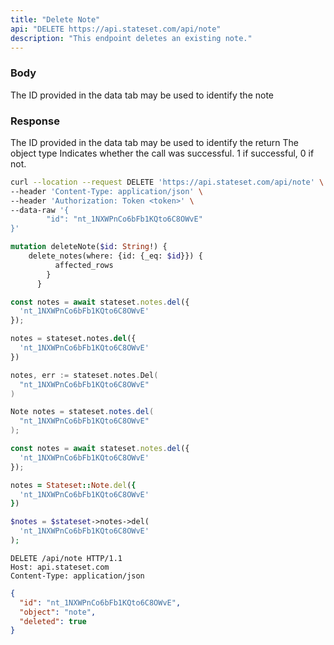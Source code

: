 ```yaml
---
title: "Delete Note"
api: "DELETE https://api.stateset.com/api/note"
description: "This endpoint deletes an existing note."
---
```


### Body

<ParamField body="note_id" type="string">
  The ID provided in the data tab may be used to identify the note
</ParamField>

### Response

<ResponseField name="id" type="string">
  The ID provided in the data tab may be used to identify the return
</ResponseField>

<ResponseField name="object" type="string">
  The object type
</ResponseField>

<ResponseField name="success" type="number">
  Indicates whether the call was successful. 1 if successful, 0 if not.
</ResponseField>

<RequestExample>

```bash cURL
curl --location --request DELETE 'https://api.stateset.com/api/note' \
--header 'Content-Type: application/json' \
--header 'Authorization: Token <token>' \
--data-raw '{
		"id": "nt_1NXWPnCo6bFb1KQto6C8OWvE"
}'
```

```graphQL GraphQL
mutation deleteNote($id: String!) {
    delete_notes(where: {id: {_eq: $id}}) {
          affected_rows
        }
      }
```

```js Node.js
const notes = await stateset.notes.del({
  'nt_1NXWPnCo6bFb1KQto6C8OWvE'
});
```

```py Python
notes = stateset.notes.del({
  'nt_1NXWPnCo6bFb1KQto6C8OWvE'
})
```

```go Go
notes, err := stateset.notes.Del(
  "nt_1NXWPnCo6bFb1KQto6C8OWvE"
)
```

```java Java
Note notes = stateset.notes.del(
  "nt_1NXWPnCo6bFb1KQto6C8OWvE"
);
```

```js Javascript
const notes = await stateset.notes.del({
  'nt_1NXWPnCo6bFb1KQto6C8OWvE'
});
```

```ruby Ruby
notes = Stateset::Note.del({
  'nt_1NXWPnCo6bFb1KQto6C8OWvE'
})
```

```php PHP
$notes = $stateset->notes->del(
  'nt_1NXWPnCo6bFb1KQto6C8OWvE'
);
```

```http HTTP
DELETE /api/note HTTP/1.1
Host: api.stateset.com 
Content-Type: application/json
```

</RequestExample>

<ResponseExample>

```json Response
{
  "id": "nt_1NXWPnCo6bFb1KQto6C8OWvE",
  "object": "note",
  "deleted": true
}

```

</ResponseExample>
